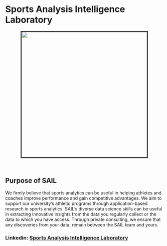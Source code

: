 # Sports Analysis Intelligence Laboratory
<p style="text-align: center;">
<img src="SAIL.png" width="400px" height="400px" style="object-fit: cover; object-position: 60% 50%; border: 3px solid #333; margin-bottom: 30px;"/>
</p>

## Purpose of SAIL
We firmly believe that sports analytics can be useful in helping athletes and coaches improve performance and gain competitive advantages. We aim to support our university’s athletic programs through application-based research in sports analytics. SAIL’s diverse data science skills can be useful in extracting innovative insights from the data you regularly collect or the data to which you have access. Through private consulting, we ensure that any discoveries from your data, remain between the SAIL team and yours.

### Linkedin: [Sports Analysis Intelligence Laboratory](https://www.linkedin.com/search/results/all/?heroEntityKey=urn%3Ali%3Aorganization%3A100299519&keywords=Sports%20Analysis%20Intelligence%20Laboratory&origin=ENTITY_SEARCH_HOME_HISTORY&sid=%2Cbs)